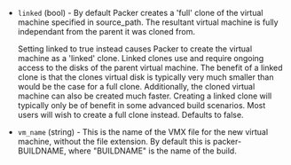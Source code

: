 <!-- Code generated from the comments of the Config struct in builder/vmware/vmx/config.go; DO NOT EDIT MANUALLY -->

- `linked` (bool) - By default Packer creates a 'full' clone of the virtual machine
  specified in source_path. The resultant virtual machine is fully
  independant from the parent it was cloned from.

  Setting linked to true instead causes Packer to create the virtual
  machine as a 'linked' clone. Linked clones use and require ongoing
  access to the disks of the parent virtual machine. The benefit of a
  linked clone is that the clones virtual disk is typically very much
  smaller than would be the case for a full clone. Additionally, the
  cloned virtual machine can also be created much faster. Creating a
  linked clone will typically only be of benefit in some advanced build
  scenarios. Most users will wish to create a full clone instead. Defaults
  to false.

- `vm_name` (string) - This is the name of the VMX file for the new virtual
  machine, without the file extension. By default this is packer-BUILDNAME,
  where "BUILDNAME" is the name of the build.
